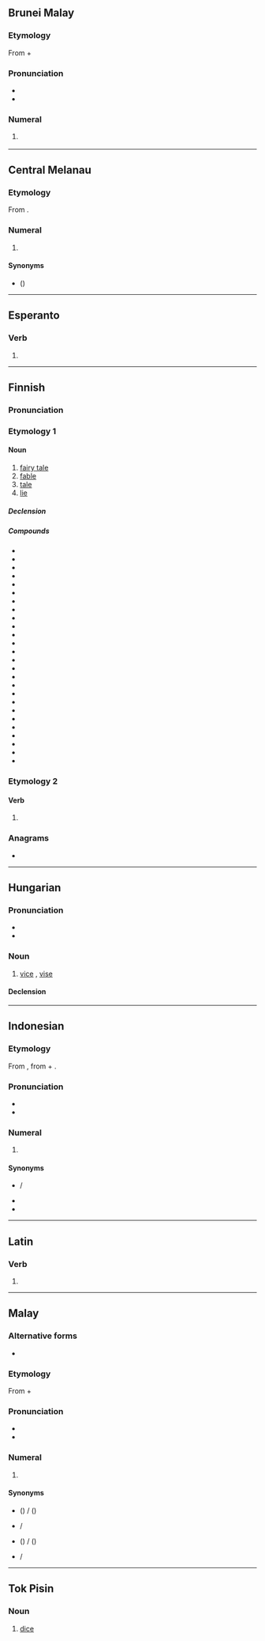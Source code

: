 {{also|Satu|ŝatu|sātu}}

==Brunei Malay==
{{cardinalbox|kxd|0|1|2|kusung|dua}}

===Etymology===
From {{inh|kxd|poz-mly-pro|*sA-|t=one}} + {{m|poz-mly-pro|*batu|t=stone}}

===Pronunciation===
* {{IPA|kxd|/satu/}}
* {{hyph|kxd|sa|tu}}

===Numeral===
{{head|kxd|numeral}}

# {{cln|kxd|cardinal numbers}} {{l|en|one}}

----

==Central Melanau==
{{cardinalbox|mel|0|1|2|puweang|dua}}

===Etymology===
From {{bor|mel|ms|satu}}.

===Numeral===
{{head|mel|numeral}}

# {{cln|mel|cardinal numbers}} {{l|en|one}}

====Synonyms====
* {{l|mel|ja}} ({{l|mel|je-}})

----

==Esperanto==

===Verb===
{{eo-head}}

# {{eo-form of|sat|u}}

----

==Finnish==

===Pronunciation===
{{fi-pronunciation}}

===Etymology 1===
{{rfe|fi}}

====Noun====
{{fi-noun}}

# [[fairy tale]]
# [[fable]] {{gloss|fictitious narrative intended to enforce some useful truth or precept}}
# [[tale]] {{gloss|idle story}}
# [[lie]]

=====Declension=====
{{fi-decl-valo|sa|t|d|u|a}}

=====Compounds=====
{{top4}}
* {{l|fi|eläinsatu}}
* {{l|fi|hölmöläissatu}}
* {{l|fi|kansansatu}}
* {{l|fi|runosatu}}
* {{l|fi|sadunkertoja}}
* {{l|fi|satubaletti}}
* {{l|fi|satuelokuva}}
* {{l|fi|satuhahmo}}
* {{l|fi|satuikä}}
* {{l|fi|satujumppa}}
* {{l|fi|satukasetti}}
* {{l|fi|satukirja}}
* {{l|fi|satukirjailija}}
* {{l|fi|satukirjallisuus}}
* {{l|fi|satukuvitus}}
* {{l|fi|satumaa}}
* {{l|fi|satumaailma}}
* {{l|fi|satunäytelmä}}
* {{l|fi|satuolento}}
* {{l|fi|satuooppera}}
* {{l|fi|satuprinsessa}}
* {{l|fi|satuprinssi}}
* {{l|fi|satusetä}}
* {{l|fi|satutunti}}
* {{l|fi|satutäti}}
* {{l|fi|satuvoimistelu}}
{{bottom}}

===Etymology 2===

====Verb====
{{head|fi|verb form}}

# {{infl of|fi|sattua||ind|pres|conn|;|2s|imp|pres//pres|conn}}

===Anagrams===
* {{anagrams|fi|a=astu|-stua|-usta|astu|asut|auts|suat|taus|usta}}

----

==Hungarian==

===Pronunciation===
* {{hu-IPA}}
* {{hyphenation|hu|sa|tu}}

===Noun===
{{hu-noun|k}}

# [[vice]] {{qualifier|UK}}, [[vise]] {{qualifier|US}}

====Declension====
{{hu-infl-nom|satu|o}}{{hu-pos-tok|satu}}

{{topics|hu|Tools}}

----

==Indonesian==
{{cardinalbox|id|0|1|2|nol|dua}}

===Etymology===
From {{inh|id|ms|satu}}, from {{inh|id|poz-mly-pro|*sA-|t=one}} + {{m|poz-mly-pro|*batu|t=stone}}.

===Pronunciation===
* {{IPA|id|/sa.tu/}}
* {{audio|id|Id-satu.ogg|audio}}

===Numeral===
{{head|id|numeral}}

# {{cln|id|cardinal numbers}} {{l|en|one}}
#: {{ux|id|salah '''satu'''|'''one''' of}}

====Synonyms====
* {{l|id|esa}} / {{l|id|sa}}
* {{l|id|tunggal}}
* {{l|id|eka}}

----

==Latin==

===Verb===
{{la-verb-form|satū}}

# {{inflection of|la|serō||abl|sup}}

----

==Malay==
{{cardinalbox|ms|0|1|2|kosong|dua|ord=pertama|adv=sekali}}

===Alternative forms===
* {{l|ms|ساتو|sc=Arab}}

===Etymology===
From {{inh|ms|poz-mly-pro|*sA-|t=one}} + {{m|poz-mly-pro|*batu|t=stone}}

===Pronunciation===
* {{IPA|ms|/satu/}}
* {{rhymes|ms|atu|tu|u}}

===Numeral===
{{head|ms|numeral|Jawi spelling|ساتو}}

# {{cln|ms|cardinal numbers}} {{l|en|one}}

====Synonyms====
* {{l|ms|esa}} ({{l|ms|se-}}) / {{l|ms|اسا|sc=Arab}} ({{l|ms|س-|sc=Arab}})
* {{l|ms|tunggal}} / {{l|ms|توڠݢل|sc=Arab}}
* {{l|ms|eka}} ({{l|ms|eka-}}) / {{l|ms|ايک|sc=Arab}} ({{l|ms|ايک-|sc=Arab}})
* {{l|ms|ahad}} / {{l|ms|احد|sc=Arab}}

----

==Tok Pisin==

===Noun===
{{head|tpi|noun}}

# [[dice]]